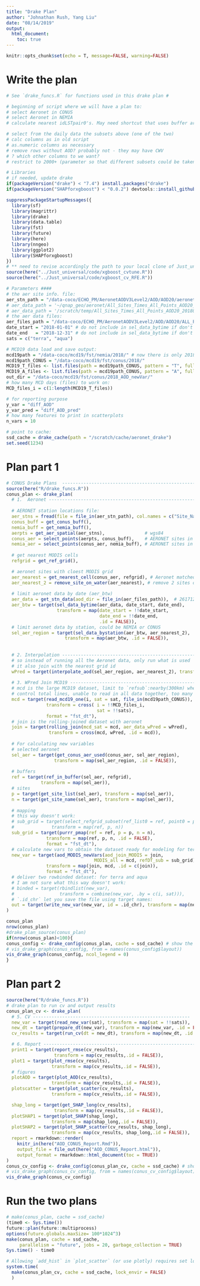 ```yaml
---
title: "Drake Plan"
author: "Johnathan Rush, Yang Liu"
date: "08/14/2019"
output:
  html_document:
    toc: true
---
```

```r
knitr::opts_chunk$set(echo = T, message=FALSE, warning=FALSE)
```

# Write the plan

```r
# See `drake_funcs.R` for functions used in this drake plan #

# beginning of script where we will have a plan to:
# select Aeronet in CONUS
# select Aeronet in NEMIA
# calculate nearest idLSTpair0's. May need shortcut that uses buffer around stations to reduce possibility set. 

# select from the daily data the subsets above (one of the two)
# calc columns as in old script
# as.numeric columns as necessary
# remove rows without AOD? probably not - they may have CWV
# ? which other columns to we want?
# restrict to 2000+ (parameter so that different subsets could be taken later)

# Libraries
# if needed, update drake
if(packageVersion("drake") < "7.4") install.packages("drake")
if(packageVersion("SHAPforxgboost") < "0.0.2") devtools::install_github("liuyanguu/SHAPforxgboost")

suppressPackageStartupMessages({
  library(sf)
  library(magrittr)
  library(drake)
  library(data.table)
  library(fst)
  library(future)
  library(here)
  library(nngeo)
  library(ggplot2)
  library(SHAPforxgboost)
})
# ** need to revise accordingly the path to your local clone of Just_universal **
source(here("../Just_universal/code/xgboost_cvtune.R"))
source(here("../Just_universal/code/xgboost_cv_RFE.R"))

# Parameters ####
# the aer site info. file:
aer_stn_path = "/data-coco/ECHO_PM/AeronetAODV3Level2/AOD/AOD20/aeronet_locations_v3.txt"
# aer_data_path = '~/qnap_geo/aeronet/All_Sites_Times_All_Points_AOD20_20180603.dat'
# aer_data_path = '/scratch/temp/All_Sites_Times_All_Points_AOD20_20180603.dat' 
# the aer data files:
aer_files_path = "/data-coco/ECHO_PM/AeronetAODV3Level2/AOD/AOD20/ALL_POINTS/"
date_start = "2018-01-01" # do not include in sel_data_bytime if don't want to limit
date_end   = "2018-12-31" # do not include in sel_data_bytime if don't want to limit
sats = c("terra", "aqua")

# MCD19 data load and save output: 
mcd19path = "/data-coco/mcd19/fst/nemia/2018/" # now there is only 2018 data 
mcd19path_CONUS = "/data-coco/mcd19/fst/conus/2018/"
MCD19_T_files <- list.files(path = mcd19path_CONUS, pattern = "T", full.names = T)
MCD19_A_files <- list.files(path = mcd19path_CONUS, pattern = "A", full.names = T)
out_dir = "/data-coco/mcd19/fst/conus/2018_AOD_newVar/"
# how many MCD days (files) to work on:
MCD_files_i = c(1:length(MCD19_T_files))

# for reporting purpose
y_var = "diff_AOD"
y_var_pred = "diff_AOD_pred"
# how many features to print in scatterplots
n_vars = 10

# point to cache: 
ssd_cache = drake_cache(path = "/scratch/cache/aeronet_drake")
set.seed(1234)
```

# Plan part 1

```r
# CONUS Drake Plans  ------------------------------------------------------------
source(here("R/drake_funcs.R"))
conus_plan <- drake_plan(
  # 1.  Aeronet ---------------------------------------------------------------------
  
  # AERONET station locations file: 
  aer_stns = fread(file = file_in(aer_stn_path), col.names = c("Site_Name", "lon", "lat", "elevm")),
  conus_buff = get_conus_buff(),
  nemia_buff = get_nemia_buff(),
  aerpts = get_aer_spatial(aer_stns),               # wgs84
  conus_aer = select_points(aerpts, conus_buff),    # AERONET sites in CONUS as points
  nemia_aer = select_points(conus_aer, nemia_buff), # AERONET sites in NEMIA as points
  
  # get nearest MODIS cells 
  refgrid = get_ref_grid(),

  # aeronet sites with cloest MODIS grid
  aer_nearest = get_nearest_cell(conus_aer, refgrid), # Aeronet matched to grid, 174x4
  aer_nearest_2 = remove_site_on_water(aer_nearest), # remove 2 sites on water
  
  # limit aeronet data by date (aer_btw)
  aer_data = get_stn_data(aod_dir = file_in(aer_files_path)),  # 26171206x56, 11G
  aer_btw = target(sel_data_bytime(aer_data, date_start, date_end),
                   transform = map(date_start = !!date_start, 
                                   date_end = !!date_end,
                                   .id = FALSE)),
  # limit aeronet data by station, could be NEMIA or CONUS 
  sel_aer_region = target(sel_data_bystation(aer_btw, aer_nearest_2),
                      transform = map(aer_btw, .id = FALSE)),
  
  
  # 2. Interpolation -----------------------------------------------------------
  # so instead of running all the Aeronet data, only run what is used
  # it also join with the nearest grid id 
  wPred = target(interpolate_aod(sel_aer_region, aer_nearest_2), transform = map(sel_aer_region, .id = FALSE)),
  
  # 3. WPred Join MCD19 -----------------------------------------------------------
  # mcd is the large MCD19 dataset, limit to `refsub`:nearby(300km) when readin to 
  # control total lines, unable to read in all data together, too many rows
  mcd = target(read_mcd19_one(i, sat = sat, file_in(mcd19path_CONUS)), 
               transform = cross( i = !!MCD_files_i, 
                                  sat = !!sats),
               format = "fst_dt"),
  # join is the rolling-joined dataset with aeronet
  join = target(rolling_join(mcd_sat = mcd, aer_data_wPred = wPred),
                transform = cross(mcd, wPred, .id = mcd)),
  
  # For calculating new variables
  # selected aeronet 
  sel_aer = target(get_conus_aer_used(conus_aer, sel_aer_region),
                  transform = map(sel_aer_region, .id = FALSE)),
  
  # buffers 
  ref = target(ref_in_buffer(sel_aer, refgrid),
             transform = map(sel_aer)),
  # sites
  p = target(get_site_list(sel_aer), transform = map(sel_aer)),
  n = target(get_site_name(sel_aer), transform = map(sel_aer)),
 
  # mapping 
  # this way doesn't work:
  # sub_grid = target(select_refgrid_subset(ref_list0 = ref, point0 = p, name0 = n),
  #              transform = map(ref, p, n))
  sub_grid = target(purrr_pmap(ref = ref, p = p, n = n),
               transform = map(ref, p, n, .id = FALSE),
               format = "fst_dt"),
  # calculate new vars to obtain the dataset ready for modeling for terra and aqua, using join, mcd, sub_grid 
  new_var = target(aod_MODIS_newVars(aod_join_MODIS = join, 
                                 MODIS_all = mcd, refDT_sub = sub_grid),
               transform = map(join, mcd, .id = c(join)),
               format = "fst_dt"),
  # deliver two rowbinded dataset: for terra and aqua 
  # I am not sure what this way doesn't work: 
  # binded = target(rbindlist(new_var),
  #                 transform = combine(new_var, .by = c(i, sat))),
  # `.id_chr` let you save the file using target names:
  out = target(write_new_var(new_var, id = .id_chr), transform = map(new_var))
)

conus_plan
nrow(conus_plan)
#drake_plan_source(conus_plan)
if(nrow(conus_plan)<100){
conus_config <- drake_config(conus_plan, cache = ssd_cache) # show the dependency
# vis_drake_graph(conus_config, from = names(conus_config$layout))
vis_drake_graph(conus_config, ncol_legend = 0)
}
```

# Plan part 2

```r
source(here("R/drake_funcs.R"))
# drake plan to run cv and output results 
conus_plan_cv <- drake_plan(
  # 5. CV -----------------------------------------------------------
  new_var = target(read_new_var(sat), transform = map(sat = !!sats)),
  new_dt = target(prepare_dt(new_var), transform = map(new_var, .id = FALSE)),
  cv_results = target(run_cv(dt = new_dt), transform = map(new_dt, .id = sat)),

  # 6. Report -----------------------------------------------------------
  print1 = target(report_rmse(cv_results),
                  transform = map(cv_results,.id = FALSE)),
  plot1 = target(plot_rmse(cv_results),
                 transform = map(cv_results,.id = FALSE)),
  # figures
  plotAOD = target(plot_AOD(cv_results),
                 transform = map(cv_results,.id = FALSE)),
  plotscatter = target(plot_scatter(cv_results),
                 transform = map(cv_results,.id = FALSE)),

  shap_long = target(get_SHAP_long(cv_results),
                  transform = map(cv_results,.id = FALSE)),
  plotSHAP1 = target(plot_SHAP(shap_long),
                 transform = map(shap_long,.id = FALSE)),
  plotSHAP2 = target(plot_SHAP_scatter(cv_results, shap_long),
                 transform = map(cv_results, shap_long,.id = FALSE)),
  report = rmarkdown::render(
    knitr_in(here("AOD_CONUS_Report.Rmd")),
    output_file = file_out(here("AOD_CONUS_Report.html")),
    output_format = rmarkdown::html_document(toc = TRUE))
)
conus_cv_config <- drake_config(conus_plan_cv, cache = ssd_cache) # show the dependency
# vis_drake_graph(conus_cv_config, from = names(conus_cv_config$layout))
vis_drake_graph(conus_cv_config)
```

# Run the two plans

```r
# make(conus_plan, cache = ssd_cache)
(time0 <- Sys.time())
future::plan(future::multiprocess)
options(future.globals.maxSize= 100*1024^3) 
make(conus_plan, cache = ssd_cache,
     parallelism = "future", jobs = 20, garbage_collection = TRUE)
Sys.time() - time0

# Allowing `add_hist` in `plot_scatter` (or use plotly) requires set lock_envir to FALSE:
system.time(
  make(conus_plan_cv, cache = ssd_cache, lock_envir = FALSE)
  )
```
